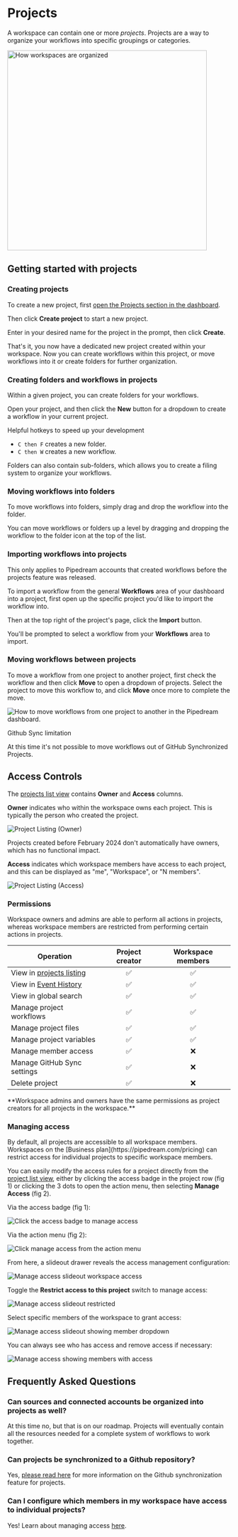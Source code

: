 
# Projects

A workspace can contain one or more _projects_. Projects are a way to organize your workflows into specific groupings or categories.
<br />
<div class="flex justify-center">
<img width="450px" src="https://res.cloudinary.com/pipedreamin/image/upload/v1674143831/docs/New_Project_5_zep4ii.png" alt="How workspaces are organized" />
</div>

## Getting started with projects

### Creating projects

To create a new project, first [open the Projects section in the dashboard](https://pipedream.com/projects).

Then click **Create project** to start a new project.

Enter in your desired name for the project in the prompt, then click **Create**.

That's it, you now have a dedicated new project created within your workspace. Now you can create workflows within this project, or move workflows into it or create folders for further organization.

### Creating folders and workflows in projects

Within a given project, you can create folders for your workflows.

Open your project, and then click the **New** button for a dropdown to create a workflow in your current project.

<Callout type="info">
Helpful hotkeys to speed up your development

* `C then F` creates a new folder.
* `C then W` creates a new workflow.
</Callout>


Folders can also contain sub-folders, which allows you to create a filing system to organize your workflows.

### Moving workflows into folders

To move workflows into folders, simply drag and drop the workflow into the folder.

You can move workflows or folders up a level by dragging and dropping the workflow to the folder icon at the top of the list.


### Importing workflows into projects

<Callout type="info">
This only applies to Pipedream accounts that created workflows before the projects feature was released.
</Callout>

To import a workflow from the general **Workflows** area of your dashboard into a project, first open up the specific project you'd like to import the workflow into.

Then at the top right of the project's page, click the **Import** button.

You'll be prompted to select a workflow from your **Workflows** area to import.

### Moving workflows between projects

To move a workflow from one project to another project, first check the workflow and then click **Move** to open a dropdown of projects. Select the project to move this workflow to, and click **Move** once more to complete the move.

![How to move workflows from one project to another in the Pipedream dashboard.](https://res.cloudinary.com/pipedreamin/image/upload/v1695662665/docs/docs/projects/CleanShot_2023-09-25_at_13.23.38_2x_dyrtlv.png)

<Callout type="warning">
Github Sync limitation

At this time it's not possible to move workflows out of GitHub Synchronized Projects.
</Callout>

## Access Controls

The [projects list view](https://pipedream.com/projects) contains **Owner** and **Access** columns.

**Owner** indicates who within the workspace owns each project. This is typically the person who created the project.

![Project Listing (Owner)](./images/project-listing-owner.png)

<Callout type="warning">
Projects created before February 2024 don't automatically have owners, which has no functional impact.
</Callout>

**Access** indicates which workspace members have access to each project, and this can be displayed as "me", "Workspace", or "N members".

![Project Listing (Access)](./images/project-listing-access.png)

### Permissions
Workspace owners and admins are able to perform all actions in projects, whereas workspace members are restricted from performing certain actions in projects.

| Operation | Project creator | Workspace members |
| ---  | :---: | :---: |
| View in [projects listing](https://pipedream.com/projects) | ✅ | ✅ |
| View in [Event History](https://pipedream.com/event-history) | ✅ | ✅ |
| View in global search | ✅ | ✅ |
| Manage project workflows | ✅ | ✅ |
| Manage project files | ✅ | ✅ |
| Manage project variables | ✅ | ✅ |
| Manage member access | ✅ | ❌ |
| Manage GitHub Sync settings | ✅ | ❌ |
| Delete project | ✅ | ❌ |

<Callout type="info">
**Workspace admins and owners have the same permissions as project creators for all projects in the workspace.**
</Callout>

### Managing access
<Callout type="info">
By default, all projects are accessible to all workspace members. Workspaces on the [Business plan](https://pipedream.com/pricing) can restrict access for individual projects to specific workspace members.
</Callout>

You can easily modify the access rules for a project directly from the [project list view](https://pipedream.com/projects), either by clicking the access badge in the project row (fig 1) or clicking the 3 dots to open the action menu, then selecting **Manage Access** (fig 2).

Via the access badge (fig 1):

![Click the access badge to manage access](./images/access-badge-click.png)

Via the action menu (fig 2):

![Click manage access from the action menu](./images/manage-access-overflow-menu.png)

From here, a slideout drawer reveals the access management configuration:

![Manage access slideout workspace access](./images/slideout-workspace-share.png)

Toggle the **Restrict access to this project** switch to manage access:

![Manage access slideout restricted](./images/slideout-restricted.png)

Select specific members of the workspace to grant access:

![Manage access slideout showing member dropdown](./images/slideout-member-dropdown.png)

You can always see who has access and remove access if necessary:

![Manage access showing members with access](./images/slideout-member-list.png)

## Frequently Asked Questions

### Can sources and connected accounts be organized into projects as well?

At this time no, but that is on our roadmap. Projects will eventually contain all the resources needed for a complete system of workflows to work together.

### Can projects be synchronized to a Github repository?

Yes, [please read here](/projects/git/) for more information on the Github synchronization feature for projects.

### Can I configure which members in my workspace have access to individual projects?

Yes! Learn about managing access [here](/projects/#managing-access).
